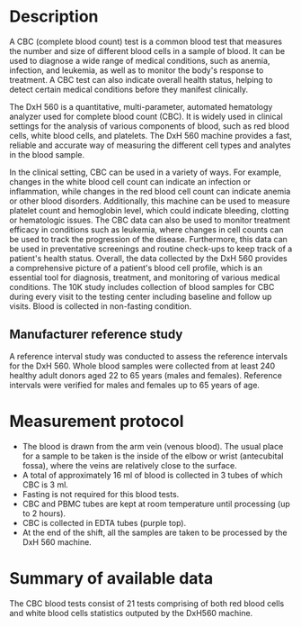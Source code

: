 # Description

A CBC (complete blood count) test is a common blood test that measures the number and size of different blood cells in a sample of blood. It can be used to diagnose a wide range of medical conditions, such as anemia, infection, and leukemia, as well as to monitor the body's response to treatment. A CBC test can also indicate overall health status, helping to detect certain medical conditions before they manifest clinically.

The DxH 560 is a quantitative, multi-parameter, automated hematology analyzer used for complete blood count (CBC). It is widely used in clinical settings for the analysis of various components of blood, such as red blood cells, white blood cells, and platelets. The DxH 560 machine provides a fast, reliable and accurate way of measuring the different cell types and analytes in the blood sample. 

In the clinical setting, CBC can be used in a variety of ways. For example, changes in the white blood cell count can indicate an infection or inflammation, while changes in the red blood cell count can indicate anemia or other blood disorders. Additionally, this machine can be used to measure platelet count and hemoglobin level, which could indicate bleeding, clotting or hematologic issues. The CBC data can also be used to monitor treatment efficacy in conditions such as leukemia, where changes in cell counts can be used to track the progression of the disease. Furthermore, this data can be used in preventative screenings and routine check-ups to keep track of a patient's health status. Overall, the data collected by the DxH 560 provides a comprehensive picture of a patient's blood cell profile, which is an essential tool for diagnosis, treatment, and monitoring of various medical conditions.
The 10K study includes collection of blood samples for CBC during every visit to the testing center including baseline and follow up visits. Blood is collected in non-fasting condition.


## Manufacturer reference study
A reference interval study was conducted to assess the reference intervals for the DxH 560. Whole blood samples were collected from at least 240 healthy adult donors aged 22 to 65 years (males and females). Reference intervals were verified for males and females up to 65 years of age.

# Measurement protocol

* The blood is drawn from the arm vein (venous blood). The usual place for a sample to be taken is the inside of the elbow or wrist (antecubital fossa), where the veins are relatively close to the surface. 
* A total of approximately 16 ml of blood is collected in 3 tubes of which CBC is 3 ml.
* Fasting is not required for this blood tests.
* CBC and PBMC tubes are kept at room temperature until processing (up to 2 hours).
* CBC is collected in EDTA tubes (purple top).
* At the end of the shift, all the samples are taken to be processed by the DxH 560 machine.


# Summary of available data

The CBC blood tests consist of 21 tests comprising of both red blood cells and white blood cells statistics outputed by the DxH560 machine.

